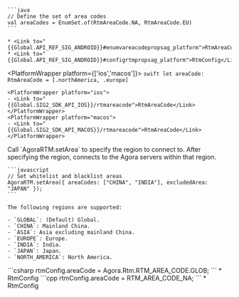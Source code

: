 <PlatformWrapper platform='android'>

    ```java
    // Define the set of area codes
    val areaCodes = EnumSet.of(RtmAreaCode.NA, RtmAreaCode.EU)  
    ```
    
    * <Link to="{{Global.API_REF_SIG_ANDROID}}#enumvareacodepropsag_platform">RtmAreaCode</Link>
    * <Link to="{{Global.API_REF_SIG_ANDROID}}#configrtmpropsag_platform">RtmConfig</Link>
        
</PlatformWrapper>

<PlatformWrapper platform={['ios','macos']}>
    ```swift
    let areaCode: RtmAreaCode = [.northAmerica, .europe]
    ```

    <PlatformWrapper platform="ios">
    - <Link to="{{Global.SIG2_SDK_API_IOS}}/rtmareacode">RtmAreaCode</Link>
    </PlatformWrapper>
    <PlatformWrapper platform="macos">
    - <Link to="{{Global.SIG2_SDK_API_MACOS}}/rtmareacode">RtmAreaCode</Link>
    </PlatformWrapper>
</PlatformWrapper>

<PlatformWrapper platform='web'>    
    Call `AgoraRTM.setArea` to specify the region to connect to. After specifying the region,  <Vpd k="SDK" /> connects to the Agora servers within that region. 

    ```javascript
    // Set whitelist and blacklist areas
    AgoraRTM.setArea({ areaCodes: ["CHINA", "INDIA"], excludedArea: "JAPAN" });
    ```

    The following regions are supported:

    - `GLOBAL`: (Default) Global.
    - `CHINA`: Mainland China.
    - `ASIA`: Asia excluding mainland China.
    - `EUROPE`: Europe.
    - `INDIA`: India.
    - `JAPAN`: Japan.
    - `NORTH_AMERICA`: North America.

</PlatformWrapper>

<PlatformWrapper platform = 'unity'>
    ```csharp
    rtmConfig.areaCode = Agora.Rtm.RTM_AREA_CODE.GLOB;
    ```
    * <Link to="{{Global.API_REF_SIG_UNITY}}#configrtmpropsag_platform">RtmConfig</Link>

</PlatformWrapper>
<PlatformWrapper platform='linux-cpp'>
    ```cpp
    rtmConfig.areaCode = RTM_AREA_CODE_NA;
    ```
    * <Link to="{{Global.API_REF_SIG_LNX_CPP}}#configrtmpropsag_platform">RtmConfig</Link>
</PlatformWrapper>